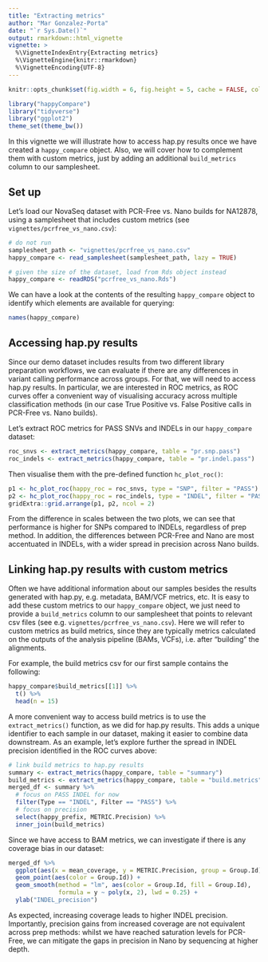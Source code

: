 ```yaml
---
title: "Extracting metrics"
author: "Mar Gonzalez-Porta"
date: "`r Sys.Date()`"
output: rmarkdown::html_vignette
vignette: >
  %\VignetteIndexEntry{Extracting metrics}
  %\VignetteEngine{knitr::rmarkdown}
  %\VignetteEncoding{UTF-8}
---
```


```r
knitr::opts_chunk$set(fig.width = 6, fig.height = 5, cache = FALSE, collapse = TRUE)

library("happyCompare")
library("tidyverse")
library("ggplot2")
theme_set(theme_bw())
```


In this vignette we will illustrate how to access hap.py results once we have created a `happy_compare` object. Also, we will cover how to complement them with custom metrics, just by adding an additional `build_metrics` column to our samplesheet. 

## Set up

Let's load our NovaSeq dataset with PCR-Free vs. Nano builds for NA12878, using a samplesheet that includes custom metrics (see `vignettes/pcrfree_vs_nano.csv`):

```r
# do not run
samplesheet_path <- "vignettes/pcrfree_vs_nano.csv"
happy_compare <- read_samplesheet(samplesheet_path, lazy = TRUE)
```


```r
# given the size of the dataset, load from Rds object instead
happy_compare <- readRDS("pcrfree_vs_nano.Rds")
```

We can have a look at the contents of the resulting `happy_compare` object to identify which elements are available for querying:
```r
names(happy_compare)
```


## Accessing hap.py results

Since our demo dataset includes results from two different library preparation workflows, we can evaluate if there are any differences in variant calling performance across groups. 
For that, we will need to access hap.py results. In particular, we are interested in ROC metrics, as ROC curves offer a convenient way of visualising accuracy across multiple classification methods (in our case True Positive vs. False Positive calls in PCR-Free vs. Nano builds).

Let's extract ROC metrics for PASS SNVs and INDELs in our `happy_compare` dataset:
```r
roc_snvs <- extract_metrics(happy_compare, table = "pr.snp.pass")
roc_indels <- extract_metrics(happy_compare, table = "pr.indel.pass")
```

Then visualise them with the pre-defined function `hc_plot_roc()`:

```r
p1 <- hc_plot_roc(happy_roc = roc_snvs, type = "SNP", filter = "PASS")
p2 <- hc_plot_roc(happy_roc = roc_indels, type = "INDEL", filter = "PASS")
gridExtra::grid.arrange(p1, p2, ncol = 2)
```

From the difference in scales between the two plots, we can see that performance is higher for SNPs compared to INDELs, regardless of prep method. In addition, the differences between PCR-Free and Nano are most accentuated in INDELs, with a wider spread in precision across Nano builds.

## Linking hap.py results with custom metrics

Often we have additional information about our samples besides the results generated with hap.py, e.g. metadata, BAM/VCF metrics, etc. It is easy to add these custom metrics to our `happy_compare` object, we just need to provide a `build_metrics` column to our samplesheet that points to relevant csv files (see e.g. `vignettes/pcrfree_vs_nano.csv`). Here we will refer to custom metrics as build metrics, since they are typically metrics calculated on the outputs of the analysis pipeline (BAMs, VCFs), i.e. after "building" the alignments.

For example, the build metrics csv for our first sample contains the following:
```r
happy_compare$build_metrics[[1]] %>% 
  t() %>% 
  head(n = 15)
```

A more convenient way to access build metrics is to use the `extract_metrics()` function, as we did for hap.py results. This adds a unique identifier to each sample in our dataset, making it easier to combine data downstream. As an example, let's explore further the spread in INDEL precision identified in the ROC curves above:

```r
# link build metrics to hap.py results
summary <- extract_metrics(happy_compare, table = "summary")
build_metrics <- extract_metrics(happy_compare, table = "build.metrics")
merged_df <- summary %>% 
  # focus on PASS INDEL for now
  filter(Type == "INDEL", Filter == "PASS") %>% 
  # focus on precision
  select(happy_prefix, METRIC.Precision) %>% 
  inner_join(build_metrics)
```

Since we have access to BAM metrics, we can investigate if there is any coverage bias in our dataset:

```r
merged_df %>%
  ggplot(aes(x = mean_coverage, y = METRIC.Precision, group = Group.Id)) +
  geom_point(aes(color = Group.Id)) +
  geom_smooth(method = "lm", aes(color = Group.Id, fill = Group.Id), 
              formula = y ~ poly(x, 2), lwd = 0.25) +
  ylab("INDEL_precision")
```

As expected, increasing coverage leads to higher INDEL precision. Importantly, precision gains from increased coverage are not equivalent across prep methods: whilst we have reached saturation levels for PCR-Free, we can mitigate the gaps in precision in Nano by sequencing at higher depth.
